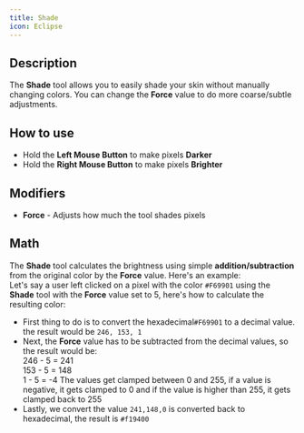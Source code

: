 ---
title: Shade
icon: Eclipse
---

## Description
The **Shade** tool allows you to easily shade your skin without manually changing colors. You can change the **Force** value to do more coarse/subtle adjustments.
## How to use
- Hold the **Left Mouse Button** to make pixels **Darker**
- Hold the **Right Mouse Button** to make pixels **Brighter**
## Modifiers
- **Force** - Adjusts how much the tool shades pixels 

## Math
The **Shade** tool calculates the brightness using simple **addition/subtraction** from the original color by the **Force** value. Here's an example:<br/>
Let's say a user left clicked on a pixel with the color `#F69901` using the **Shade** tool with the **Force** value set to 5, here's how to calculate the resulting color:<br/>

- First thing to do is to convert the hexadecimal`#F69901` to a decimal value. the result would be `246, 153, 1`
- Next, the **Force** value has to be subtracted from the decimal values, so the result would be:<br/>
  246 - 5 = 241<br/>
  153 - 5 = 148<br/>
  1 - 5 = -4 
<Callout>The values get clamped between 0 and 255, if a value is negative, it gets clamped to 0 and if the value is higher than 255, it gets clamped back to 255</Callout>
- Lastly, we convert the value `241,148,0` is converted back to hexadecimal, the result is `#f19400`
